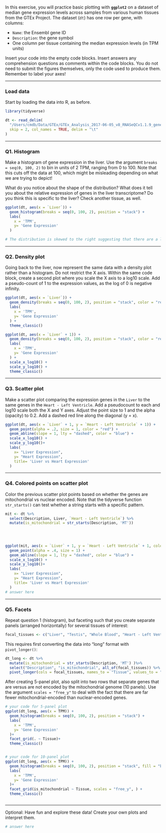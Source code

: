 In this exercise, you will practice basic plotting with **`ggplot2`** on a dataset of median gene expression levels across samples from various human tissues from the GTEx Project. The dataset (`dt`) has one row per gene, with columns:

-   `Name`: the Ensembl gene ID
-   `Description`: the gene symbol
-   One column per tissue containing the median expression levels (in TPM units)

Insert your code into the empty code blocks. Insert answers any comprehension questions as comments within the code blocks. You do not need to submit the figures themselves, only the code used to produce them. Remember to label your axes!

------------------------------------------------------------------------

### Load data

Start by loading the data into R, as before.

```r
library(tidyverse)

dt <- read_delim(
  "/Users/cmdb/Data/GTEx/GTEx_Analysis_2017-06-05_v8_RNASeQCv1.1.9_gene_median_tpm.gct.gz",
  skip = 2, col_names = TRUE, delim = "\t"
)
```

------------------------------------------------------------------------

### Q1. Histogram

Make a histogram of gene expression in the liver. Use the argument `breaks = seq(0, 100, 2)` to bin in units of 2 TPM, ranging from 0 to 100. Note that this cuts off the data at 100, which might be misleading depending on what we are trying to depict!

What do you notice about the shape of the distribution? What does it tell you about the relative expression of genes in the liver transcriptome? Do you think this is specific to the liver? Check another tissue, as well.

```r

ggplot(dt, aes(x = `Liver`)) + 
  geom_histogram(breaks = seq(0, 100, 2), position = "stack") +
  labs(
    x = 'TPM',
    y= 'Gene Expression'
  )

# The distribution is skewed to the right suggesting that there are a large number of genes that are expressed at low levels. This is quite normal because expression of every gene in the genome makes cell survival impossible. This is not specific to the liver because this concept is universal. While the distribution of genes that are highly expressed might be different, the general shape of the data is the same.
```

------------------------------------------------------------------------

### Q2. Density plot

Going back to the liver, now represent the same data with a density plot rather than a histogram. Do not restrict the X axis. Within the same code block, create a second plot where you scale the X axis to a log10 scale. Add a pseudo-count of 1 to the expression values, as the log of 0 is negative infinity.

```r
ggplot(dt, aes(x = `Liver`)) + 
  geom_density(breaks = seq(0, 100, 2), position = "stack", color = "red") +
  labs(
    x = 'TPM',
    y= 'Gene Expression'
  ) +
  theme_classic()

ggplot(dt, aes(x = `Liver` + 1)) + 
  geom_density(breaks = seq(0, 100, 2), position = "stack", color = "red") +
  labs(
    x = 'TPM',
    y= 'Gene Expression'
  ) +
  scale_x_log10() +
  scale_y_log10() +
  theme_classic()


```

------------------------------------------------------------------------

### Q3. Scatter plot

Make a scatter plot comparing the expression genes in the `Liver` to the same genes in the `Heart - Left Ventricle`. Add a pseudocount to each and log10 scale both the X and Y axes. Adjust the point size to 1 and the alpha (opacity) to 0.2. Add a dashed red line along the diagonal (y = x).

```r
ggplot(dt, aes(x = `Liver` + 1, y = `Heart - Left Ventricle` + 1)) + 
  geom_point(alpha = .2, size = 1, color = "red") +
  geom_abline(slope = 1, lty = "dashed", color = "blue") +
  scale_x_log10() +
  scale_y_log10()+
  labs(
    x= "Liver Expression",
    y= "Heart Expression",
    title= 'Liver vs Heart Expression'
  )

```

------------------------------------------------------------------------

### Q4. Colored points on scatter plot

Color the previous scatter plot points based on whether the genes are mitochondrial vs nuclear encoded. Note that the tidyverse function `str_starts()` can test whether a string starts with a specific pattern.

```r
mit <- dt %>%
  select(Description, Liver, `Heart - Left Ventricle`) %>%
  mutate(is_mitochondrial = str_starts(Description, 'MT'))
  
  
  

ggplot(mit, aes(x = `Liver` + 1, y = `Heart - Left Ventricle` + 1, color = is_mitochondrial)) + 
  geom_point(alpha = .4, size = 1) +
  geom_abline(slope = 1, lty = "dashed", color = "blue") +
  scale_x_log10() +
  scale_y_log10()+
  labs(
    x= "Liver Expression",
    y= "Heart Expression",
    title= 'Liver vs Heart Expression'
  )
# answer here
```

------------------------------------------------------------------------

### Q5. Facets

Repeat question 1 (histogram), but faceting such that you create separate panels (arranged horizontally) for several tissues of interest:

```r
focal_tissues <- c("Liver", "Testis", "Whole Blood", "Heart - Left Ventricle", "Brain - Cortex")

```

This requires first converting the data into "long" format with `pivot_longer()`:

```r
dt_long <- dt %>%
  mutate(is_mitochondrial = str_starts(Description, 'MT') )%>%
  select("Description", "is_mitochondrial", all_of(focal_tissues)) %>%
  pivot_longer(cols = focal_tissues, names_to = "Tissue", values_to = "TPM")
```

After creating 5-panel plot, also split into two rows that separate genes that are versus are not encoded by the mitochondrial genome (10 panels). Use the argument `scales = "free_y"` to deal with the fact that there are far fewer mitochondrial-encoded than nuclear-encoded genes.

```r
# your code for 5-panel plot
ggplot(dt_long, aes(x = TPM)) + 
  geom_histogram(breaks = seq(0, 100, 2), position = "stack") +
  labs(
    x = 'TPM',
    y= 'Gene Expression'
  )+
  facet_grid(. ~ Tissue)+
  theme_classic()


# your code for 10-panel plot
ggplot(dt_long, aes(x = TPM)) + 
  geom_histogram(breaks = seq(0, 100, 2), position = "stack", fill = "blue") +
  labs(
    x = 'TPM',
    y= 'Gene Expression'
  )+
  facet_grid(is_mitochondrial ~ Tissue, scales = "free_y", ) +
  theme_classic()



```

------------------------------------------------------------------------

Optional: Have fun and explore these data! Create your own plots and interpret them.

```r

# answer here
```
